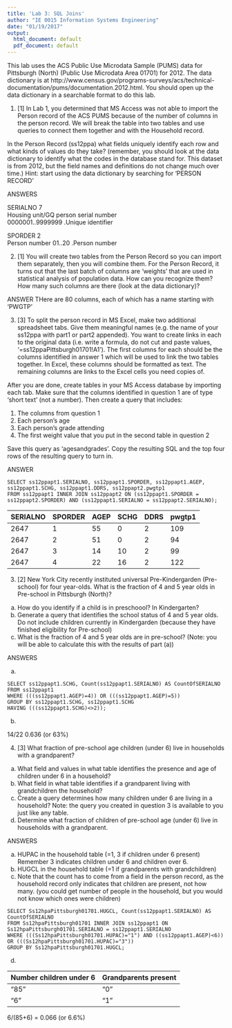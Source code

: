 ```yaml
---
title: 'Lab 3: SQL Joins'
author: "IE 0015 Information Systems Engineering"
date: "01/19/2017"
output:
  html_document: default
  pdf_document: default
---
```


This lab uses the ACS Public Use Microdata Sample (PUMS) data for Pittsburgh (North) (Public Use Microdata Area 01701) for 2012.  The data dictionary is at 
http://www.census.gov/programs-surveys/acs/technical-documentation/pums/documentation.2012.html.  You should open up the data dictionary in a searchable format to do this lab.

1. [1] In Lab 1, you determined that MS Access was not able to import the Person record of the ACS PUMS because of the number of columns in the person record.  We will break the table into two tables and use queries to connect them together and with the Household record.

In the Person Record (ss12ppa) what fields uniquely identify each row and what kinds of values do they take? (remember, you should look at the data dictionary to identify what the codes in the database stand for. This dataset is from 2012, but the field names and definitions do not change much over time.) Hint: start using the data dictionary by searching for 'PERSON RECORD'

ANSWERS

SERIALNO   7      
    Housing unit/GQ person serial number    
           0000001..9999999 .Unique identifier

SPORDER    2      
    Person number
           01..20 .Person number


2. [1] You will create two tables from the Person Record so you can import them separately, then you will combine them.  For the Person Record, it turns out that the last batch of columns are 'weights' that are used in statistical analysis of population data. How can you recognize them? How many such columns are there (look at the data dictionary)? 

ANSWER
THere are 80 columns, each of which has a name starting with 'PWGTP'

3.  [3] To split the person record in MS Excel, make two additional spreadsheet tabs. Give them meaningful names (e.g. the name of your ss12ppa with part1 or part2 appended). You want to create links in each to the original data (i.e. write a formula, do not cut and paste values, '=ss12ppaPittsburgh01701!A1'). The first columns for each should be the columns identified in answer 1 which will be used to link the two tables together. In Excel, these columns should be formatted as text. The remaining columns are links to the Excel cells you need copies of.

After you are done, create tables in your MS Access database by importing each tab. Make sure that the columns identified in question 1 are of type 'short text' (not a number).  Then create a query that includes:

1. The columns from question 1
2. Each person's age
3. Each person's grade attending
5. The first weight value that you put in the second table in question 2

Save this query as 'agesandgrades'. Copy the resulting SQL and the top four rows of the resulting query to turn in.

ANSWER

```
SELECT ss12ppapt1.SERIALNO, ss12ppapt1.SPORDER, ss12ppapt1.AGEP, ss12ppapt1.SCHG, ss12ppapt1.DDRS, ss12ppapt2.pwgtp1
FROM ss12ppapt1 INNER JOIN ss12ppapt2 ON (ss12ppapt1.SPORDER = ss12ppapt2.SPORDER) AND (ss12ppapt1.SERIALNO = ss12ppapt2.SERIALNO);
```

SERIALNO |	SPORDER | AGEP |	SCHG	| DDRS |	pwgtp1
--|--|--|--|--|--
2647	| 1	| 55	| 0	| 2	| 109
2647	| 2	| 51	| 0	| 2	| 94
2647	| 3	| 14	| 10	| 2	| 99
2647	| 4	| 22	| 16	| 2	| 122


3.  [2] New York City recently instituted universal Pre-Kindergarden (Pre-school) for four year-olds.  What is the fraction of 4 and 5 year olds in Pre-school in Pittsburgh (North)? 
  a.  How do you identify if a child is in preschoool? In Kindergarten?
  b.  Generate a query that identifies the school status of 4 and 5 year olds. Do not include children currently in Kindergarden  (because they have finished eligibility for Pre-school)
  c.  What is the fraction of 4 and 5 year olds are in pre-school? (Note: you will be able to calculate this with the results of part (a))
  
ANSWERS

  a.  

```
SELECT ss12ppapt1.SCHG, Count(ss12ppapt1.SERIALNO) AS CountOfSERIALNO
FROM ss12ppapt1
WHERE (((ss12ppapt1.AGEP)=4)) OR (((ss12ppapt1.AGEP)=5))
GROUP BY ss12ppapt1.SCHG, ss12ppapt1.SCHG
HAVING (((ss12ppapt1.SCHG)<>2));
```

  b.

  14/22
  0.636 (or 63%)

4.  [3] What fraction of pre-school age children (under 6) live in households with a grandparent?
  a.  What field and values in what table identifies the presence and age of children under 6 in a household?
  b.  What field in what table identifies if a  grandparent living with grandchildren the household?
  c.  Create a query determines how many children under 6 are living in a household?  Note: the query you created in question 3 is available to you just like any table.
  d.  Determine what fraction of children of pre-school age (under 6) live in households with a grandparent.
  
  
  
ANSWERS

  a.  HUPAC in the household table (=1, 3 if children under 6 present) Remember 3 indicates children under 6 and children over 6.
  b.  HUGCL in the household table (=1 if grandparents with grandchildren)
  c.  Note that the count has to come from a field in the person record, as the household record only indicates that children are present, not how many. (you could get number of people in the household, but you would not know which ones were children)  
  
```
SELECT Ss12hpaPittsburgh01701.HUGCL, Count(ss12ppapt1.SERIALNO) AS CountOfSERIALNO
FROM Ss12hpaPittsburgh01701 INNER JOIN ss12ppapt1 ON Ss12hpaPittsburgh01701.SERIALNO = ss12ppapt1.SERIALNO
WHERE (((Ss12hpaPittsburgh01701.HUPAC)="1") AND ((ss12ppapt1.AGEP)<6)) OR (((Ss12hpaPittsburgh01701.HUPAC)="3"))
GROUP BY Ss12hpaPittsburgh01701.HUGCL;

```

d.  

Number children under 6 | Grandparents present
---|---
"85" |  "0"
"6"	| "1"

6/(85+6) = 0.066 (or 6.6%)

